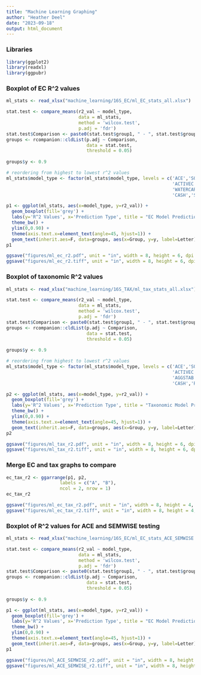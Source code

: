 ```yaml
---
title: "Machine Learning Graphing"
author: "Heather Deel"
date: "2023-09-18"
output: html_document
---
```


### Libraries
```r
library(ggplot2)
library(readxl)
library(ggpubr)
```

### Boxplot of EC R^2 values
```r
ml_stats <- read_xlsx("machine_learning/16S_EC/ml_EC_stats_all.xlsx")

stat.test <- compare_means(r2_val ~ model_type,
                           data = ml_stats,
                           method = 'wilcox.test',
                           p.adj = 'fdr')
stat.test$Comparison <- paste0(stat.test$group1, " - ", stat.test$group2)
groups <- rcompanion::cldList(p.adj ~ Comparison,
                              data = stat.test,
                              threshold = 0.05)
  
groups$y <- 0.9

# reordering from highest to lowest r^2 values
ml_stats$model_type <- factor(ml_stats$model_type, levels = c('ACE','SOM','SHMI',
                                                              'ACTIVEC','RESP','DIST',
                                                              'WATERCAP','ROOT','AGGSTAB',
                                                              'CASH','SEMWISE','RICH'))

p1 <- ggplot(ml_stats, aes(x=model_type, y=r2_val)) + 
  geom_boxplot(fill='grey') + 
  labs(y='R^2 Values', x='Prediction Type', title = "EC Model Prediction Accuracy") + 
  theme_bw() + 
  ylim(0,0.90) +
  theme(axis.text.x=element_text(angle=45, hjust=1)) +
  geom_text(inherit.aes=F, data=groups, aes(x=Group, y=y, label=Letter)) # add significances
p1

ggsave("figures/ml_ec_r2.pdf", unit = "in", width = 8, height = 6, dpi = 300, device = "pdf")
ggsave("figures/ml_ec_r2.tiff", unit = "in", width = 8, height = 6, dpi = 300, device = "tiff")
```

### Boxplot of taxonomic R^2 values
```r
ml_stats <- read_xlsx("machine_learning/16S_TAX/ml_tax_stats_all.xlsx")

stat.test <- compare_means(r2_val ~ model_type,
                           data = ml_stats,
                           method = 'wilcox.test',
                           p.adj = 'fdr')
stat.test$Comparison <- paste0(stat.test$group1, " - ", stat.test$group2)
groups <- rcompanion::cldList(p.adj ~ Comparison,
                              data = stat.test,
                              threshold = 0.05)
  
groups$y <- 0.9

# reordering from highest to lowest r^2 values
ml_stats$model_type <- factor(ml_stats$model_type, levels = c('ACE','SOM',
                                                              'ACTIVEC','WATERCAP',
                                                              'AGGSTAB','RESP','ROOT',
                                                              'CASH','RICH','SEMWISE'))

p2 <- ggplot(ml_stats, aes(x=model_type, y=r2_val)) + 
  geom_boxplot(fill='grey') + 
  labs(y='R^2 Values', x='Prediction Type', title = "Taxonomic Model Prediction Accuracy") + 
  theme_bw() + 
  ylim(0,0.90) +
  theme(axis.text.x=element_text(angle=45, hjust=1)) +
  geom_text(inherit.aes=F, data=groups, aes(x=Group, y=y, label=Letter)) # add significances
p2

ggsave("figures/ml_tax_r2.pdf", unit = "in", width = 8, height = 6, dpi = 300, device = "pdf")
ggsave("figures/ml_tax_r2.tiff", unit = "in", width = 8, height = 6, dpi = 300, device = "tiff")
```

### Merge EC and tax graphs to compare
```r
ec_tax_r2 <- ggarrange(p1, p2,
                    labels = c("A", "B"),
                    ncol = 2, nrow = 1)
ec_tax_r2

ggsave("figures/ml_ec_tax_r2.pdf", unit = "in", width = 8, height = 4, dpi = 300, device = "pdf")
ggsave("figures/ml_ec_tax_r2.tiff", unit = "in", width = 8, height = 4, dpi = 300, device = "tiff")
```

### Boxplot of R^2 values for ACE and SEMWISE testing
```r
ml_stats <- read_xlsx("machine_learning/16S_EC/ml_EC_stats_ACE_SEMWISE.xlsx")

stat.test <- compare_means(r2_val ~ model_type,
                           data = ml_stats,
                           method = 'wilcox.test',
                           p.adj = 'fdr')
stat.test$Comparison <- paste0(stat.test$group1, " - ", stat.test$group2)
groups <- rcompanion::cldList(p.adj ~ Comparison,
                              data = stat.test,
                              threshold = 0.05)
  
groups$y <- 0.9

p1 <- ggplot(ml_stats, aes(x=model_type, y=r2_val)) + 
  geom_boxplot(fill='grey') + 
  labs(y='R^2 Values', x='Prediction Type', title = "EC Model Prediction Accuracy") + 
  theme_bw() + 
  ylim(0,0.90) +
  theme(axis.text.x=element_text(angle=45, hjust=1)) +
  geom_text(inherit.aes=F, data=groups, aes(x=Group, y=y, label=Letter)) # add significances
p1

ggsave("figures/ml_ACE_SEMWISE_r2.pdf", unit = "in", width = 8, height = 6, dpi = 300, device = "pdf")
ggsave("figures/ml_ACE_SEMWISE_r2.tiff", unit = "in", width = 8, height = 6, dpi = 300, device = "tiff")
```



